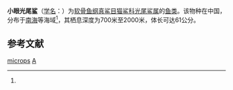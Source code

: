 {{Speciesbox 
| taxon = Apristurus microps
| status = LC
| status_system = IUCN3.1
| status_ref = <ref name=IUCN>Ebert, D.A. 2004. Apristurus microps. The IUCN Red List of Threatened Species 2004: e.T44657A10932862. https://dx.doi.org/10.2305/IUCN.UK.2004.RLTS.T44657A10932862.en. Downloaded on 14 September 2017.</ref>
| binomial_authority = Gilchrist, 1922<ref name='id5116'>{{cite web| url =http://www.bioinfo.cn/db05/BjdwSpecies.php?action=view&id=5116| title =小眼光尾鲨| work =中国动物物种编目数据库| publisher =中国科学院微生物研究所| author =中国科学院动物研究所| accessdate =2009-04-11| deadurl =yes| archiveurl =https://web.archive.org/web/20160305090517/http://www.bioinfo.cn/db05/BjdwSpecies.php?action=view&id=5116| archivedate =2016-03-05}}</ref>
| range_map = Apristurus microps distmap.png
}}

'''小眼光尾鲨'''（[[学名|学名]]：{{lang|la|''Apristurus microps''}}）为[[软骨鱼纲|软骨鱼纲]][[真鲨目|真鲨目]][[猫鲨科|猫鲨科]][[光尾鲨属|光尾鲨属]]的[[鱼类|鱼类]]。该物种在中国，分布于[[南海|南海]]等海域<ref name='id5116'/>，其栖息深度为700米至2000米，体长可达61公分。

== 参考文献 ==
{{reflist}}

{{Taxonbar|from=Q1983448}}

[[Category:光尾鲨属|microps]]
[[Category:1922年描述的鱼类|A]]